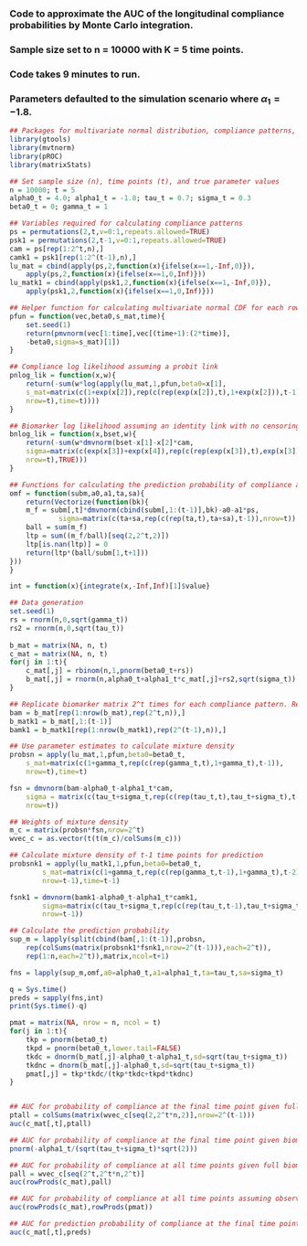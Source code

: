 ### Code to approximate the AUC of the longitudinal compliance probabilities by Monte Carlo integration.
### Sample size set to n = 10000 with K = 5 time points.
### Code takes 9 minutes to run.
### Parameters defaulted to the simulation scenario where $\alpha_1=-1.8$.

```r
## Packages for multivariate normal distribution, compliance patterns, AUC, and matrix operators
library(gtools)
library(mvtnorm)
library(pROC)
library(matrixStats)

## Set sample size (n), time points (t), and true parameter values
n = 10000; t = 5
alpha0_t = 4.0; alpha1_t = -1.8; tau_t = 0.7; sigma_t = 0.3
beta0_t = 0; gamma_t = 1

## Variables required for calculating compliance patterns
ps = permutations(2,t,v=0:1,repeats.allowed=TRUE)
psk1 = permutations(2,t-1,v=0:1,repeats.allowed=TRUE)
cam = ps[rep(1:2^t,n),]
camk1 = psk1[rep(1:2^(t-1),n),]
lu_mat = cbind(apply(ps,2,function(x){ifelse(x==1,-Inf,0)}),
	apply(ps,2,function(x){ifelse(x==1,0,Inf)}))
lu_matk1 = cbind(apply(psk1,2,function(x){ifelse(x==1,-Inf,0)}),
	apply(psk1,2,function(x){ifelse(x==1,0,Inf)}))

## Helper function for calculating multivariate normal CDF for each row of a matrix for probit model
pfun = function(vec,beta0,s_mat,time){
	set.seed(1)
	return(pmvnorm(vec[1:time],vec[(time+1):(2*time)],
	-beta0,sigma=s_mat)[1])
}

## Compliance log likelihood assuming a probit link
pnlog_lik = function(x,w){
	return(-sum(w*log(apply(lu_mat,1,pfun,beta0=x[1],
	s_mat=matrix(c(1+exp(x[2]),rep(c(rep(exp(x[2]),t),1+exp(x[2])),t-1)),
	nrow=t),time=t))))
}

## Biomarker log likelihood assuming an identity link with no censoring
bnlog_lik = function(x,bset,w){
	return(-sum(w*dmvnorm(bset-x[1]-x[2]*cam, 
	sigma=matrix(c(exp(x[3])+exp(x[4]),rep(c(rep(exp(x[3]),t),exp(x[3])+exp(x[4])),t-1)),
	nrow=t),TRUE)))
}

## Functions for calculating the prediction probability of compliance at a future time point
omf = function(subm,a0,a1,ta,sa){
	return(Vectorize(function(bk){
	m_f = subm[,t]*dmvnorm(cbind(subm[,1:(t-1)],bk)-a0-a1*ps,
			sigma=matrix(c(ta+sa,rep(c(rep(ta,t),ta+sa),t-1)),nrow=t))
	ball = sum(m_f)
	ltp = sum((m_f/ball)[seq(2,2^t,2)])
	ltp[is.nan(ltp)] = 0
	return(ltp*(ball/subm[1,t+1]))
}))
}

int = function(x){integrate(x,-Inf,Inf)[1]$value}

## Data generation
set.seed(1)
rs = rnorm(n,0,sqrt(gamma_t))
rs2 = rnorm(n,0,sqrt(tau_t))
		
b_mat = matrix(NA, n, t)
c_mat = matrix(NA, n, t)
for(j in 1:t){
	c_mat[,j] = rbinom(n,1,pnorm(beta0_t+rs))
	b_mat[,j] = rnorm(n,alpha0_t+alpha1_t*c_mat[,j]+rs2,sqrt(sigma_t))
}

## Replicate biomarker matrix 2^t times for each compliance pattern. Repeat 2^(t-1) times for prediction.
bam = b_mat[rep(1:nrow(b_mat),rep(2^t,n)),]
b_matk1 = b_mat[,1:(t-1)]
bamk1 = b_matk1[rep(1:nrow(b_matk1),rep(2^(t-1),n)),]

## Use parameter estimates to calculate mixture density
probsn = apply(lu_mat,1,pfun,beta0=beta0_t,
	s_mat=matrix(c(1+gamma_t,rep(c(rep(gamma_t,t),1+gamma_t),t-1)),
	nrow=t),time=t)

fsn = dmvnorm(bam-alpha0_t-alpha1_t*cam, 
	sigma = matrix(c(tau_t+sigma_t,rep(c(rep(tau_t,t),tau_t+sigma_t),t-1)),
	nrow=t))

## Weights of mixture density
m_c = matrix(probsn*fsn,nrow=2^t)
wvec_c = as.vector(t(t(m_c)/colSums(m_c)))

## Calculate mixture density of t-1 time points for prediction
probsnk1 = apply(lu_matk1,1,pfun,beta0=beta0_t,
		s_mat=matrix(c(1+gamma_t,rep(c(rep(gamma_t,t-1),1+gamma_t),t-2)),
		nrow=t-1),time=t-1)

fsnk1 = dmvnorm(bamk1-alpha0_t-alpha1_t*camk1,
		sigma=matrix(c(tau_t+sigma_t,rep(c(rep(tau_t,t-1),tau_t+sigma_t),t-2)),
		nrow=t-1))

## Calculate the prediction probability
sup_m = lapply(split(cbind(bam[,1:(t-1)],probsn,
	rep(colSums(matrix(probsnk1*fsnk1,nrow=2^(t-1))),each=2^t)),
	rep(1:n,each=2^t)),matrix,ncol=t+1)

fns = lapply(sup_m,omf,a0=alpha0_t,a1=alpha1_t,ta=tau_t,sa=sigma_t)

q = Sys.time()
preds = sapply(fns,int)
print(Sys.time()-q)

pmat = matrix(NA, nrow = n, ncol = t)
for(j in 1:t){
	tkp = pnorm(beta0_t)
	tkpd = pnorm(beta0_t,lower.tail=FALSE)
	tkdc = dnorm(b_mat[,j]-alpha0_t-alpha1_t,sd=sqrt(tau_t+sigma_t))
	tkdnc = dnorm(b_mat[,j]-alpha0_t,sd=sqrt(tau_t+sigma_t))
	pmat[,j] = tkp*tkdc/(tkp*tkdc+tkpd*tkdnc)	
}


## AUC for probability of compliance at the final time point given full biomarker history
ptall = colSums(matrix(wvec_c[seq(2,2^t*n,2)],nrow=2^(t-1)))
auc(c_mat[,t],ptall)

## AUC for probability of compliance at the final time point given biomarker at final time point (Boatman et al.'s method)
pnorm(-alpha1_t/(sqrt(tau_t+sigma_t)*sqrt(2)))

## AUC for probability of compliance at all time points given full biomarker history
pall = wvec_c[seq(2^t,2^t*n,2^t)]
auc(rowProds(c_mat),pall)

## AUC for probability of compliance at all time points assuming observations across time points are independent (The product of Boatman et al.'s method t times)
auc(rowProds(c_mat),rowProds(pmat))

## AUC for prediction probability of compliance at the final time point given biomarker history up to but not including the final time point
auc(c_mat[,t],preds)
```
